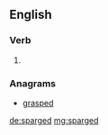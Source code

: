 ==English==

===Verb===
{{head|en}}

# {{en-past of|sparge}}

===Anagrams===
* [[grasped#English|grasped]]

[[de:sparged]]
[[mg:sparged]]